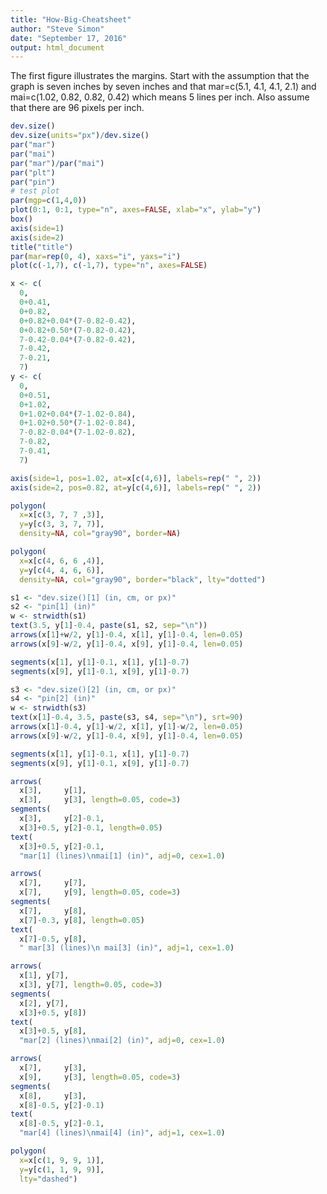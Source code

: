 ```yaml
---
title: "How-Big-Cheatsheet"
author: "Steve Simon"
date: "September 17, 2016"
output: html_document
---
```


The first figure illustrates the margins. Start with the assumption that the graph is seven inches by seven inches and that mar=c(5.1, 4.1, 4.1, 2.1) and mai=c(1.02, 0.82, 0.82, 0.42)
which means 5 lines per inch. Also assume that there are 96 pixels per inch.

```r
dev.size()
dev.size(units="px")/dev.size()
par("mar")
par("mai")
par("mar")/par("mai")
par("plt")
par("pin")
# test plot
par(mgp=c(1,4,0))
plot(0:1, 0:1, type="n", axes=FALSE, xlab="x", ylab="y")
box()
axis(side=1)
axis(side=2)
title("title")
par(mar=rep(0, 4), xaxs="i", yaxs="i")
plot(c(-1,7), c(-1,7), type="n", axes=FALSE)

x <- c(
  0,
  0+0.41,
  0+0.82,
  0+0.82+0.04*(7-0.82-0.42),
  0+0.82+0.50*(7-0.82-0.42),
  7-0.42-0.04*(7-0.82-0.42),
  7-0.42,
  7-0.21,
  7)
y <- c(
  0,
  0+0.51,
  0+1.02,
  0+1.02+0.04*(7-1.02-0.84),
  0+1.02+0.50*(7-1.02-0.84),
  7-0.82-0.04*(7-1.02-0.82),
  7-0.82,
  7-0.41,
  7)

axis(side=1, pos=1.02, at=x[c(4,6)], labels=rep(" ", 2)) 
axis(side=2, pos=0.82, at=y[c(4,6)], labels=rep(" ", 2)) 

polygon(
  x=x[c(3, 7, 7 ,3)],
  y=y[c(3, 3, 7, 7)],
  density=NA, col="gray90", border=NA)

polygon(
  x=x[c(4, 6, 6 ,4)],
  y=y[c(4, 4, 6, 6)],
  density=NA, col="gray90", border="black", lty="dotted")

s1 <- "dev.size()[1] (in, cm, or px)"
s2 <- "pin[1] (in)"
w <- strwidth(s1)
text(3.5, y[1]-0.4, paste(s1, s2, sep="\n"))
arrows(x[1]+w/2, y[1]-0.4, x[1], y[1]-0.4, len=0.05)
arrows(x[9]-w/2, y[1]-0.4, x[9], y[1]-0.4, len=0.05)

segments(x[1], y[1]-0.1, x[1], y[1]-0.7)
segments(x[9], y[1]-0.1, x[9], y[1]-0.7)

s3 <- "dev.size()[2] (in, cm, or px)"
s4 <- "pin[2] (in)"
w <- strwidth(s3)
text(x[1]-0.4, 3.5, paste(s3, s4, sep="\n"), srt=90)
arrows(x[1]-0.4, y[1]-w/2, x[1], y[1]-w/2, len=0.05)
arrows(x[9]-w/2, y[1]-0.4, x[9], y[1]-0.4, len=0.05)

segments(x[1], y[1]-0.1, x[1], y[1]-0.7)
segments(x[9], y[1]-0.1, x[9], y[1]-0.7)

arrows(
  x[3],     y[1],
  x[3],     y[3], length=0.05, code=3)
segments(
  x[3],     y[2]-0.1,
  x[3]+0.5, y[2]-0.1, length=0.05)
text(
  x[3]+0.5, y[2]-0.1, 
  "mar[1] (lines)\nmai[1] (in)", adj=0, cex=1.0)

arrows(
  x[7],     y[7],
  x[7],     y[9], length=0.05, code=3)
segments(
  x[7],     y[8],
  x[7]-0.3, y[8], length=0.05)
text(
  x[7]-0.5, y[8], 
  " mar[3] (lines)\n mai[3] (in)", adj=1, cex=1.0)

arrows(
  x[1], y[7],
  x[3], y[7], length=0.05, code=3)
segments(
  x[2], y[7],
  x[3]+0.5, y[8])
text(
  x[3]+0.5, y[8],
  "mar[2] (lines)\nmai[2] (in)", adj=0, cex=1.0)

arrows(
  x[7],     y[3],
  x[9],     y[3], length=0.05, code=3)
segments(
  x[8],     y[3],
  x[8]-0.5, y[2]-0.1)
text(
  x[8]-0.5, y[2]-0.1,
  "mar[4] (lines)\nmai[4] (in)", adj=1, cex=1.0)

polygon(
  x=x[c(1, 9, 9, 1)],
  y=y[c(1, 1, 9, 9)],
  lty="dashed")
```
